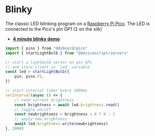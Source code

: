 # Blinky

The classic LED blinking program on a [Raspberry Pi Pico](/devices/rp2040). The LED is connected to the Pico's pin GP1 (2 on the silk)

-   **[4 minute blinky demo](/devicescript/videos/blinky.mp4)**

```ts
import { pins } from "@dsboard/pico"
import { startLightBulb } from "@devicescript/servers"

// start a lightbulb server on pin GP1
// and store client in `led` variable
const led = startLightBulb({
    pin: pins.P1,
})

// start interval timer every 1000ms
setInterval(async () => {
    // read current brightness
    const brightness = await led.brightness.read()
    // toggle on/off
    const newbrightness = brightness > 0 ? 0 : 1
    // apply new brightness
    await led.brightness.write(newbrightness)
}, 1000)
```

